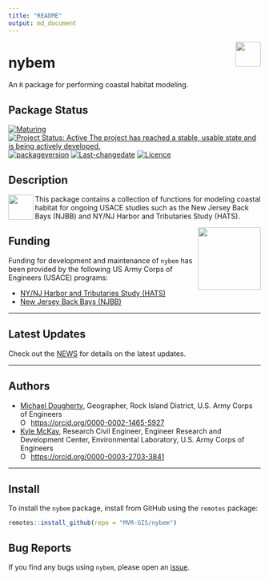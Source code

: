 ```yaml
---
title: "README"
output: md_document
---
```


<!-- README.md is generated from README.Rmd. Please edit that file -->

<img src="man/figures/castle.png" width=50 align="right" />

# nybem
An `R` package for performing coastal habitat modeling. 

## Package Status
[![Maturing](https://img.shields.io/badge/lifecycle-maturing-blue.svg)](https://www.tidyverse.org/lifecycle)
[![Project Status: Active The project has reached a stable, usable state and is being actively developed.](https://www.repostatus.org/badges/latest/active.svg)](https://www.repostatus.org/#active)
[![packageversion](https://img.shields.io/badge/Package%20version-0.1.3-orange.svg?style=flat-square)](commits/master)
[![Last-changedate](https://img.shields.io/badge/last%20change-`r gsub('-', '--', Sys.Date())`-yellowgreen.svg)](/commits/master)
[![Licence](https://img.shields.io/badge/licence-CC0-blue.svg)](http://choosealicense.com/licenses/cc0-1.0/)

## Description

<img src="man/figures/r_logo.png" width=50 align="left" />

This package contains a collection of functions for modeling coastal habitat for ongoing USACE studies such as the New Jersey Back Bays (NJBB) and NY/NJ Harbor and Tributaries Study (HATS). 

<img src="man/figures/HDQLO-03_h120.jpg" width=125 align="right" />

## Funding
Funding for development and maintenance of `nybem` has been provided by the following US Army Corps of Engineers (USACE) programs:

* [NY/NJ Harbor and Tributaries Study (HATS)](https://www.nan.usace.army.mil/Missions/Civil-Works/Projects-in-New-York/New-York-New-Jersey-Harbor-Tributaries-Focus-Area-Feasibility-Study/)
* [New Jersey Back Bays (NJBB)](https://www.nap.usace.army.mil/Missions/Civil-Works/New-Jersey-Back-Bays-Study/)

***  

## Latest Updates   
Check out the [NEWS](NEWS.md) for details on the latest updates.  

***  

## Authors  
* [Michael Dougherty](mailto:Michael.P.Dougherty@usace.army.mil), Geographer, Rock Island District, U.S. Army Corps of Engineers <div itemscope itemtype="https://schema.org/Person"><a itemprop="sameAs" content="https://orcid.org/0000-0002-1465-5927" href="https://orcid.org/0000-0002-1465-5927" target="orcid.widget" rel="me noopener noreferrer" style="vertical-align:top;"> <img src="https://orcid.org/sites/default/files/images/orcid_16x16.png" style="width:1em;margin-right:.5em;" alt="ORCID iD icon">https://orcid.org/0000-0002-1465-5927</a></div>   
* [Kyle McKay](mailto:Kyle.McKay@usace.army.mil), Research Civil Engineer, Engineer Research and Development Center, Environmental Laboratory, U.S. Army Corps of Engineers <div itemscope itemtype="https://schema.org/Person"><a itemprop="sameAs" content="https://orcid.org/0000-0003-2703-3841" href="https://orcid.org/0000-0002-1465-5927" target="orcid.widget" rel="me noopener noreferrer" style="vertical-align:top;"> <img src="https://orcid.org/sites/default/files/images/orcid_16x16.png" style="width:1em;margin-right:.5em;" alt="ORCID iD icon">https://orcid.org/0000-0003-2703-3841</a></div>

***

## Install
To install the `nybem` package, install from GitHub using the `remotes` package:
```r
remotes::install_github(repo = "MVR-GIS/nybem")
```

## Bug Reports
If you find any bugs using `nybem`, please open an [issue](https://github.com/MVR-GIS/nybem/issues). 
